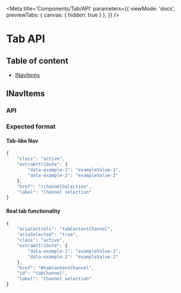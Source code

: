 
<Meta
    title='Components/Tab/API'
    parameters={{
        viewMode: 'docs',
        previewTabs: {
            canvas: { hidden: true }
        },
    }}
/>

# Tab API

## Table of content

- <a href="#inavitems" target="_self">INavItems</a>

## INavItems

<h3 id="inavitems-api">API</h3>

<ArgsTable of={NavItemsAPI} />

<h3 id="inavitems-format">Expected format</h3>

#### Tab-like Nav

```jsx
{
    "class": "active",
    "extraAttribute": {
        "data-example-1": "exampleValue-1",
        "data-example-2": "exampleValue-2"
    },
    "href": "/channelSelection",
    "label": "Channel selection"
}
```

#### Real tab functionality

```jsx
{
    "ariaControls": "tabContentChannel",
    "ariaSelected": "true",
    "class": "active",
    "extraAttribute": {
        "data-example-1": "exampleValue-1",
        "data-example-2": "exampleValue-2"
    },
    "href": "#tabContentChannel",
    "id": "tabChannel",
    "label": "Channel selection"
}
```

